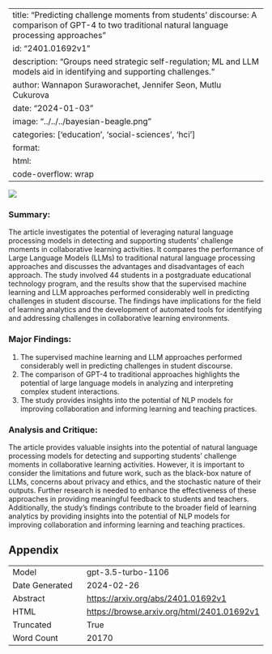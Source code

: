 
---
title: "Predicting challenge moments from students' discourse: A comparison of GPT-4 to two traditional natural language processing approaches"
id: "2401.01692v1"
description: "Groups need strategic self-regulation; ML and LLM models aid in identifying and supporting challenges."
author: Wannapon Suraworachet, Jennifer Seon, Mutlu Cukurova
date: "2024-01-03"
image: "../../../bayesian-beagle.png"
categories: ['education', 'social-sciences', 'hci']
format:
  html:
    code-overflow: wrap
---

![](../../../bayesian-beagle.png)

### Summary:

The article investigates the potential of leveraging natural language processing models in detecting and supporting students' challenge moments in collaborative learning activities. It compares the performance of Large Language Models (LLMs) to traditional natural language processing approaches and discusses the advantages and disadvantages of each approach. The study involved 44 students in a postgraduate educational technology program, and the results show that the supervised machine learning and LLM approaches performed considerably well in predicting challenges in student discourse. The findings have implications for the field of learning analytics and the development of automated tools for identifying and addressing challenges in collaborative learning environments.

### Major Findings:
1. The supervised machine learning and LLM approaches performed considerably well in predicting challenges in student discourse.
2. The comparison of GPT-4 to traditional approaches highlights the potential of large language models in analyzing and interpreting complex student interactions.
3. The study provides insights into the potential of NLP models for improving collaboration and informing learning and teaching practices.

### Analysis and Critique:
The article provides valuable insights into the potential of natural language processing models for detecting and supporting students' challenge moments in collaborative learning activities. However, it is important to consider the limitations and future work, such as the black-box nature of LLMs, concerns about privacy and ethics, and the stochastic nature of their outputs. Further research is needed to enhance the effectiveness of these approaches in providing meaningful feedback to students and teachers. Additionally, the study's findings contribute to the broader field of learning analytics by providing insights into the potential of NLP models for improving collaboration and informing learning and teaching practices.

## Appendix

|          |          |
|----------|----------|
| Model     | gpt-3.5-turbo-1106       |
| Date Generated     | 2024-02-26       |
| Abstract | [https://arxiv.org/abs/2401.01692v1](https://arxiv.org/abs/2401.01692v1)        |
| HTML     | [https://browse.arxiv.org/html/2401.01692v1](https://browse.arxiv.org/html/2401.01692v1)       |
| Truncated       | True       |
| Word Count       | 20170       |